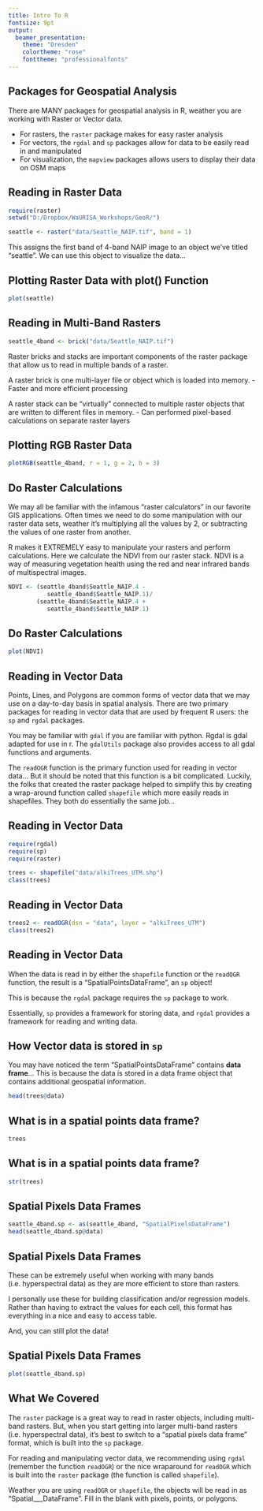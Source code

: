 ---
title: Intro To R
fontsize: 9pt
output:
  beamer_presentation:
    theme: "Dresden"
    colortheme: "rose"
    fonttheme: "professionalfonts"
---

## Packages for Geospatial Analysis
There are MANY packages for geospatial analysis in R, weather you are working with Raster or Vector data. 

- For rasters, the `raster` package makes for easy raster analysis
- For vectors, the `rgdal` and `sp` packages allow for data to be easily read in and manipulated
- For visualization, the `mapview` packages allows users to display their data on OSM maps 


## Reading in Raster Data

```{r, message=FALSE}
require(raster)
setwd("D:/Dropbox/WaURISA_Workshops/GeoR/")

seattle <- raster("data/Seattle_NAIP.tif", band = 1)
```

This assigns the first band of 4-band NAIP image to an object we've titled "seattle". We can use this object to visualize the data...

## Plotting Raster Data with plot() Function

```{r}
plot(seattle)
```

## Reading in Multi-Band Rasters 

```{r}
seattle_4band <- brick("data/Seattle_NAIP.tif")
```

Raster bricks and stacks are important components of the raster package that allow us to read in multiple bands of a raster. 

A raster brick is one multi-layer file or object which is loaded into memory.
- Faster and more efficient processing

A raster stack can be "virtually" connected to multiple raster objects that are written to different files in memory.
- Can performed pixel-based calculations on separate raster layers 

## Plotting RGB Raster Data 
```{r}
plotRGB(seattle_4band, r = 1, g = 2, b = 3)
```

## Do Raster Calculations
We may all be familiar with the infamous "raster calculators" in our favorite GIS applications. Often times we need to do some manipulation with our raster data sets, weather it's multiplying all the values by 2, or subtracting the values of one raster from another. 

R makes it EXTREMELY easy to manipulate your rasters and perform calculations. Here we calculate the NDVI from our raster stack. NDVI is a way of measuring vegetation health using the red and near infrared bands of multispectral images.

```{r}
NDVI <- (seattle_4band$Seattle_NAIP.4 - 
           seattle_4band$Seattle_NAIP.1)/
        (seattle_4band$Seattle_NAIP.4 + 
           seattle_4band$Seattle_NAIP.1)
```

## Do Raster Calculations
```{r}
plot(NDVI)
```

## Reading in Vector Data
Points, Lines, and Polygons are common forms of vector data that we may use on a day-to-day basis in spatial analysis. There are two primary packages for reading in vector data that are used by frequent R users: the `sp` and `rgdal` packages.

You may be familiar with `gdal` if you are familiar with python. Rgdal is gdal adapted for use in r. The `gdalUtils` package also provides access to all gdal functions and arguments.

The `readOGR` function is the primary function used for reading in vector data... But it should be noted that this function is a bit complicated. Luckily, the folks that created the raster package helped to simplify this by creating a wrap-around function called `shapefile` which more easily reads in shapefiles. They both do essentially the same job...


## Reading in Vector Data
```{r, message=FALSE}
require(rgdal)
require(sp)
require(raster)
```

```{r}
trees <- shapefile("data/alkiTrees_UTM.shp")
class(trees)
```

## Reading in Vector Data
```{r}
trees2 <- readOGR(dsn = "data", layer = "alkiTrees_UTM")
class(trees2)
```

## Reading in Vector Data
When the data is read in by either the `shapefile` function or the `readOGR` function, the result is a "SpatialPointsDataFrame", an `sp` object! 

This is because the `rgdal` package requires the `sp` package to work. 

Essentially, `sp` provides a framework for storing data, and `rgdal` provides a framework for reading and writing data.

## How Vector data is stored in `sp`
You may have noticed the term "SpatialPointsDataFrame" contains **data frame**... 
This is because the data is stored in a data frame object that contains additional geospatial information. 

```{r}
head(trees@data)
```

## What is in a spatial points data frame?
```{r}
trees
```

## What is in a spatial points data frame?
```{r}
str(trees)
```

## Spatial Pixels Data Frames
```{r}
seattle_4band.sp <- as(seattle_4band, "SpatialPixelsDataFrame")
head(seattle_4band.sp@data)
```

## Spatial Pixels Data Frames
These can be extremely useful when working with many bands (i.e. hyperspectral data) as they are more efficient to store than rasters. 

I personally use these for building classification and/or regression models. Rather than having to extract the values for each cell, this format has everything in a nice and easy to access table.

And, you can still plot the data!

## Spatial Pixels Data Frames
```{r}
plot(seattle_4band.sp)
```

## What We Covered
The `raster` package is a great way to read in raster objects, including multi-band rasters. But, when you start getting into larger multi-band rasters (i.e. hyperspectral data), it's best to switch to a "spatial pixels data frame" format, which is built into the `sp` package.

For reading and manipulating vector data, we recommending using `rgdal` (remember the function `readOGR`) or the nice wraparound for `readOGR` which is built into the `raster` package (the function is called `shapefile`).

Weather you are using `readOGR` or `shapefile`, the objects will be read in as "Spatial___DataFrame". Fill in the blank with pixels, points, or polygons. 